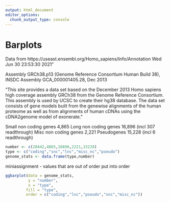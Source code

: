 ```yaml
---
output: html_document
editor_options: 
  chunk_output_type: console
---
```


# Barplots

Data from https://useast.ensembl.org/Homo_sapiens/Info/Annotation
Wed Jun 30 23:53:30 2021"

Assembly	GRCh38.p13 (Genome Reference Consortium Human Build 38), INSDC Assembly GCA_000001405.28, Dec 2013

"This site provides a data set based on the December 2013 Homo sapiens high coverage assembly GRCh38 from the Genome Reference Consortium. This assembly is used by UCSC to create their hg38 database. The data set consists of gene models built from the genewise alignments of the human proteome as well as from alignments of human cDNAs using the cDNA2genome model of exonerate."


Small non coding genes	4,865
Long non coding genes	16,896 (incl 307 readthrough)
Misc non coding genes	2,221
Pseudogenes	15,228 (incl 6 readthrough)

```r
number <- c(20442,4865,16896,2221,15228)
type <- c("coding","snc","lnc","misc_nc","pseudo")
genome_stats <- data.frame(type,number)
```

miniassignment - values that are out of order put into order
```r
ggbarplot(data = genome_stats,
          y = "number",
          x = "type", 
         fill = "type",
         order = c("coding","lnc","pseudo","snc","misc_nc"))
```

